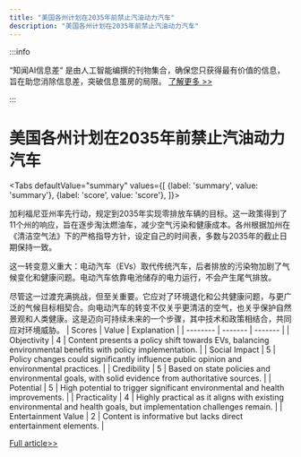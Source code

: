 ```yaml
---
title: "美国各州计划在2035年前禁止汽油动力汽车"
description: "美国各州计划在2035年前禁止汽油动力汽车"
---
```



:::info

“知闻AI信息差“ 是由人工智能编撰的刊物集合，确保您只获得最有价值的信息，旨在助您消除信息差，突破信息茧房的局限。  [了解更多 >>](/)

:::

# 美国各州计划在2035年前禁止汽油动力汽车


<Tabs
	defaultValue="summary"
	values={[
	{label: 'summary', value: 'summary'},
	{label: 'score', value: 'score'},
]}>
<TabItem value="summary">


加利福尼亚州率先行动，规定到2035年实现零排放车辆的目标。这一政策得到了11个州的响应，旨在逐步淘汰燃油车，减少空气污染和健康成本。各州根据加州在《清洁空气法》下的严格指导方针，设定自己的时间表，多数与2035年的截止日期保持一致。

这一转变意义重大：电动汽车（EVs）取代传统汽车，后者排放的污染物加剧了气候变化和健康问题。电动汽车依靠电池储存的电力运行，不会产生尾气排放。

尽管这一过渡充满挑战，但至关重要。它应对了环境退化和公共健康问题，与更广泛的气候目标相契合。向电动汽车的转变不仅关乎更清洁的空气，也关乎保护自然景观和人类健康。这是迈向可持续未来的一个步骤，其中技术和政策相结合，共同应对环境威胁。
</TabItem>
<TabItem value="score">
	| Scores     | Value   | Explanation |
	| -------- | ------- | ------- |
	| Objectivity  | 4    | Content presents a policy shift towards EVs, balancing environmental benefits with policy implementation.    |
	| Social Impact | 5     | Policy changes could significantly influence public opinion and environmental practices.    |
	| Credibility    | 5    | Based on state policies and environmental goals, with solid evidence from authoritative sources.    |
	| Potential    | 5    | High potential to trigger significant environmental and health improvements.    |
	| Practicality    | 4    | Highly practical as it aligns with existing environmental and health goals, but implementation challenges remain.    |
	| Entertainment Value    | 2    | Content is informative but lacks direct entertainment elements.    |
</TabItem>
</Tabs>

[Full article>>](https://www.cnet.com/roadshow/news/states-banning-new-gas-powered-cars/#ftag=CAD590a51e)
